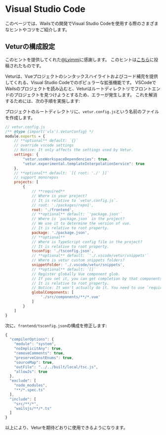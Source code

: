 
# Visual Studio Code

このページでは、Wailsでの開発でVisual Studio Codeを使用する際のさまざまなヒントやコツをご紹介します。

## Veturの構成設定

このヒントを提供してくれた[@Lyimmi](https://github.com/Lyimmi)に感謝します。 このヒントは[こちら](https://github.com/cllsm/wails-win7/issues/1791#issuecomment-1228158349)に投稿されたものです。

Veturは、Vueプロジェクトのシンタックスハイライトおよびコード補完を提供してくれる、Visual Studio Codeでのポピュラーな拡張機能です。 VSCodeでWailsのプロジェクトを読み込むと、Veturはルートディレクトリでフロントエンドのプロジェクトを見つけようとするため、エラーが発生します。 これを解消するためには、次の手順を実施します:

プロジェクトのルートディレクトリに、`vetur.config.js`という名前のファイルを作成します。

```javascript
// vetur.config.js
/** @type {import('vls').VeturConfig} */
module.exports = {
    // **optional** default: `{}`
    // override vscode settings
    // Notice: It only affects the settings used by Vetur.
    settings: {
        "vetur.useWorkspaceDependencies": true,
        "vetur.experimental.templateInterpolationService": true
    },
    // **optional** default: `[{ root: './' }]`
    // support monorepos
    projects: [
        {
            // **required**
            // Where is your project?
            // It is relative to `vetur.config.js`.
            // root: './packages/repo1',
            root: './frontend',
            // **optional** default: `'package.json'`
            // Where is `package.json` in the project?
            // We use it to determine the version of vue.
            // It is relative to root property.
            package: './package.json',
            // **optional**
            // Where is TypeScript config file in the project?
            // It is relative to root property.
            tsconfig: './tsconfig.json',
            // **optional** default: `'./.vscode/vetur/snippets'`
            // Where is vetur custom snippets folders?
            snippetFolder: './.vscode/vetur/snippets',
            // **optional** default: `[]`
            // Register globally Vue component glob.
            // If you set it, you can get completion by that components.
            // It is relative to root property.
            // Notice: It won't actually do it. You need to use `require.context` or `Vue.component`
            globalComponents: [
                './src/components/**/*.vue'
            ]
        }
    ]
}
```

次に、`frontend/tsconfig.json`の構成を修正します:

```javascript
{
  "compilerOptions": {
    "module": "system",
    "noImplicitAny": true,
    "removeComments": true,
    "preserveConstEnums": true,
    "sourceMap": true,
    "outFile": "../../built/local/tsc.js",
    "allowJs": true
  },
  "exclude": [
    "node_modules",
    "**/*.spec.ts"
  ],
  "include": [
    "src/**/*",
    "wailsjs/**/*.ts"
  ]
}
```
以上により、Veturを期待どおりに使用できるようになります。
